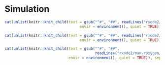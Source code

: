 # Simulation 

```r
cat(unlist(knitr::knit_child(text = gsub("^#", "##", readLines("rxode2/man-roxygen/rmdhunks/single-subject.Rmdh")),
                                  envir = environment(), quiet = TRUE)), sep="\n")
```

```r
cat(unlist(knitr::knit_child(text = gsub("^#", "##", readLines("rxode2/man-roxygen/rmdhunks/sim-var.Rmd")),
                                  envir = environment(), quiet = TRUE)), sep="\n")
```


```r
cat(unlist(knitr::knit_child(text = gsub("^#", "##",
                                         readLines("rxode2/man-roxygen/rmdhunks/prior-data.Rmd")),
                             envir = environment(), quiet = TRUE)), sep="\n")
```
